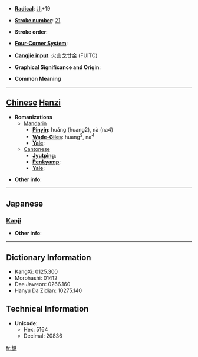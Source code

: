 * '''[[Wiktionary:Chinese radical index| Radical]]''': [[Wiktionary:Chinese radical index 儿|儿]]+19

* '''[[Wiktionary:Chinese total strokes index|Stroke number]]''': [[Wiktionary:Chinese total strokes index 21|21]]

* '''Stroke order''': 

* '''[[Wiktionary:Chinese four corner index|Four-Corner System]]''': 

* '''[[Wiktionary:Chinese Cangjie index|Cangjie input]]''': 火山戈廿金 (FUITC)

* '''Graphical Significance and Origin''': 

* '''Common Meaning'''

----

== [[Chinese]] [[Hanzi]] ==

* '''Romanizations'''
** [[Mandarin]]
*** '''[[Pinyin]]''': huáng (huang2), nà (na4)
*** '''[[Wade-Giles]]''': huang<sup>2</sup>, na<sup>4</sup>
*** '''[[Yale]]''': 
**[[Cantonese]]
***'''[[Jyutping]]''':
***'''[[Penkyamp]]''': 
***'''[[Yale]]''': 

* '''Other info''': 

----

==Japanese==
===[[Kanji]]===
{{kanji|on readings=[[こう]] (kō)
|kun readings=[[あかるい]] (akarui)
}}

* '''Other info''':  

----

== Dictionary Information ==

* KangXi: 0125.300
* Morohashi: 01412
* Dae Jaweon: 0266.160
* Hanyu Da Zidian: 10275.140

== Technical Information ==

* '''Unicode''':
** Hex: 5164
** Decimal: 20836

[[fr:兤]]